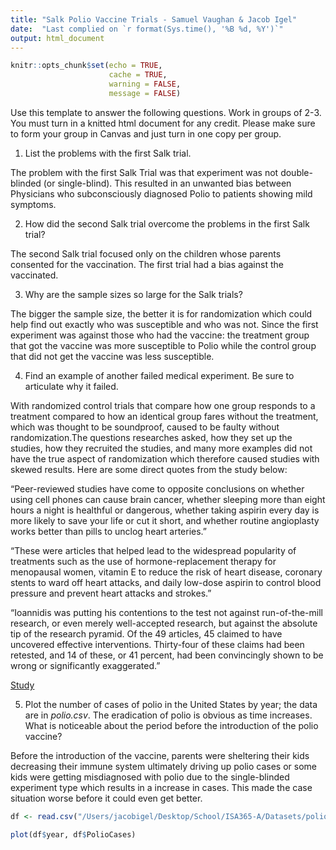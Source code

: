 ```yaml
---
title: "Salk Polio Vaccine Trials - Samuel Vaughan & Jacob Igel"
date:  "Last complied on `r format(Sys.time(), '%B %d, %Y')`"
output: html_document
---
```


```r
knitr::opts_chunk$set(echo = TRUE,
                      cache = TRUE, 
                      warning = FALSE,
                      message = FALSE)
```

Use this template to answer the following questions. Work in groups of 2-3. You must turn in a knitted html document for any credit.  Please make sure to form your group in Canvas and just turn in one copy per group.

1. List the problems with the first Salk trial.

The problem with the first Salk Trial was that experiment was not double-blinded (or single-blind). This resulted in an unwanted bias between Physicians who subconsciously diagnosed Polio to patients showing mild symptoms.


2. How did the second Salk trial overcome the problems in the first Salk trial?

The second Salk trial focused only on the children whose parents consented for the vaccination. The first trial had a bias against the vaccinated.


3. Why are the sample sizes so large for the Salk trials?

The bigger the sample size, the better it is for randomization which could help find out exactly who was susceptible and who was not. Since the first experiment was against those who had the vaccine: the treatment group that got the vaccine was more susceptible to Polio while the control group that did not get the vaccine was less susceptible.


4. Find an example of another failed medical experiment. Be sure to articulate why it failed.

With randomized control trials that compare how one group responds to a treatment compared to how an identical group fares without the treatment, which was thought to be soundproof, caused to be faulty without randomization.The questions researches asked, how they set up the studies, how they recruited the studies, and many more examples did not have the true aspect of randomization which therefore caused studies with skewed results. Here are some direct quotes from the study below:

"Peer-reviewed studies have come to opposite conclusions on whether using cell phones can cause brain cancer, whether sleeping more than eight hours a night is healthful or dangerous, whether taking aspirin every day is more likely to save your life or cut it short, and whether routine angioplasty works better than pills to unclog heart arteries."

"These were articles that helped lead to the widespread popularity of treatments such as the use of hormone-replacement therapy for menopausal women, vitamin E to reduce the risk of heart disease, coronary stents to ward off heart attacks, and daily low-dose aspirin to control blood pressure and prevent heart attacks and strokes."

"Ioannidis was putting his contentions to the test not against run-of-the-mill research, or even merely well-accepted research, but against the absolute tip of the research pyramid. Of the 49 articles, 45 claimed to have uncovered effective interventions. Thirty-four of these claims had been retested, and 14 of these, or 41 percent, had been convincingly shown to be wrong or significantly exaggerated."


[Study](https://www.theatlantic.com/magazine/archive/2010/11/lies-damned-lies-and-medical-science/308269/)


5. Plot the number of cases of polio in the United States by year; the data are in _polio.csv_.  The eradication of polio is obvious as time increases.  What is noticeable about the period before the introduction of the polio vaccine?

Before the introduction of the vaccine, parents were sheltering their kids decreasing their immune system ultimately driving up polio cases or some kids were getting misdiagnosed with polio due to the single-blinded experiment type which results in a increase in cases. This made the case situation worse before it could even get better.


```r

df <- read.csv("/Users/jacobigel/Desktop/School/ISA365-A/Datasets/polio.csv")

plot(df$year, df$PolioCases)

```

